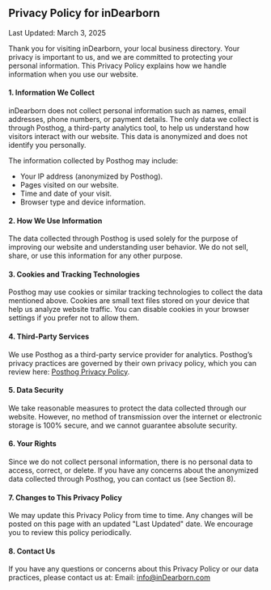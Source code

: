 ## Privacy Policy for inDearborn
Last Updated: March 3, 2025

Thank you for visiting inDearborn, your local business directory. Your privacy is important to us, and we are committed to protecting your personal information. This Privacy Policy explains how we handle information when you use our website.

#### 1. Information We Collect

inDearborn does not collect personal information such as names, email addresses, phone numbers, or payment details. The only data we collect is through Posthog, a third-party analytics tool, to help us understand how visitors interact with our website. This data is anonymized and does not identify you personally.

The information collected by Posthog may include:

- Your IP address (anonymized by Posthog).
- Pages visited on our website.
- Time and date of your visit.
- Browser type and device information.

#### 2. How We Use Information

The data collected through Posthog is used solely for the purpose of improving our website and understanding user behavior. We do not sell, share, or use this information for any other purpose.

#### 3. Cookies and Tracking Technologies

Posthog may use cookies or similar tracking technologies to collect the data mentioned above. Cookies are small text files stored on your device that help us analyze website traffic. You can disable cookies in your browser settings if you prefer not to allow them.

#### 4. Third-Party Services

We use Posthog as a third-party service provider for analytics. Posthog’s privacy practices are governed by their own privacy policy, which you can review here: [Posthog Privacy Policy](https://posthog.com/privacy).

#### 5. Data Security

We take reasonable measures to protect the data collected through our website. However, no method of transmission over the internet or electronic storage is 100% secure, and we cannot guarantee absolute security.

#### 6. Your Rights

Since we do not collect personal information, there is no personal data to access, correct, or delete. If you have any concerns about the anonymized data collected through Posthog, you can contact us (see Section 8).

#### 7. Changes to This Privacy Policy

We may update this Privacy Policy from time to time. Any changes will be posted on this page with an updated "Last Updated" date. We encourage you to review this policy periodically.

#### 8. Contact Us

If you have any questions or concerns about this Privacy Policy or our data practices, please contact us at:
Email: [info@inDearborn.com](mailto:info@inDearborn.com)